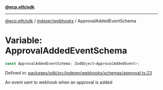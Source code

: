 [**@ecp.eth/sdk**](../../../index.mdx)

***

[@ecp.eth/sdk](/sdk-reference/index.mdx) / [indexer/webhooks](/sdk-reference/indexer/webhooks/index.mdx) / ApprovalAddedEventSchema

# Variable: ApprovalAddedEventSchema

```ts
const ApprovalAddedEventSchema: ZodObject<ApprovalAddedEvent>;
```

Defined in: [packages/sdk/src/indexer/webhooks/schemas/approval.ts:23](https://github.com/ecp-eth/comments-monorepo/blob/main/packages/sdk/src/indexer/webhooks/schemas/approval.ts#L23)

An event sent to webhook when an approval is added
